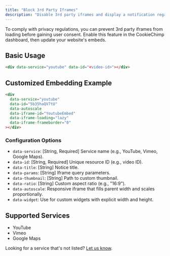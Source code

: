 ```yaml
---
title: "Block 3rd Party Iframes"
description: "Disable 3rd party iframes and display a notification regarding their use. Load iframes after user consent is obtained."
---
```


<Snippet file="beta-access.mdx" />

To comply with privacy regulations, you can prevent 3rd party iframes from loading before gaining user consent. Enable this feature in the CookieChimp dashboard, then update your website's embeds.

## Basic Usage

```html
<div data-service="youtube" data-id="<video-id>"></div>
```

## Customized Embedding Example

```html
<div
  data-service="youtube"
  data-id="5b35haQV7tU"
  data-autoscale
  data-iframe-id="YoutubeEmbed"
  data-iframe-loading="lazy"
  data-iframe-frameborder="0"
></div>
```

### Configuration Options

- `data-service`: [String, Required] Service name (e.g., YouTube, Vimeo, Google Maps).
- `data-id`: [String, Required] Unique resource ID (e.g., video ID).
- `data-title`: [String] Notice title.
- `data-params`: [String] Iframe query parameters.
- `data-thumbnail`: [String] Path to custom thumbnail.
- `data-ratio`: [String] Custom aspect ratio (e.g., "16:9").
- `data-autoscale`: Responsive iframe that fills parent width and scales proportionally.
- `data-widget`: Use for custom widgets with explicit width and height.

## Supported Services

- YouTube
- Vimeo
- Google Maps

Looking for a service that's not listed? [Let us know](mailto:support@cookiechimp.com).
